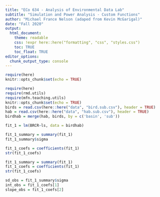 ```yaml
---
title: "ECo 634 - Analysis of Environmental Data Lab"
subtitle: "Simulation and Power Analysis - Custom Functions"
author: "Michael France Nelson (adaped from Kevin McGarigal)"
date: "Fall 2020"
output:
  html_document:
    theme: readable
    css: !expr here::here("formatting", "css", "styles.css")
    toc: TRUE
    toc_float: TRUE
editor_options: 
  chunk_output_type: console
---
```


```r
require(here)
knitr::opts_chunk$set(echo = TRUE)

require(here)
require(rmd.utils)
require(mfn.teaching.utils)
knitr::opts_chunk$set(echo = TRUE)
birds = read.csv(here::here("data", "bird.sub.csv"), header = TRUE)
hab = read.csv(here::here("data", "hab.sub.csv"), header = TRUE)
birdhab = merge(hab, birds, by = c('basin', 'sub'))

```


```r
fit_1 = lm(BRCR~ls, data = birdhab)
```

```r
fit_1_summary = summary(fit_1)
fit_1_summary$sigma
```

```r
fit_1_coefs = coefficients(fit_1)
str(fit_1_coefs)
```

```r
fit_1_summary = summary(fit_1)
fit_1_coefs = coefficients(fit_1)
str(fit_1_coefs)

sd_obs = fit_1_summary$sigma
int_obs = fit_1_coefs[1]
slope_obs = fit_1_coefs[2]
```

